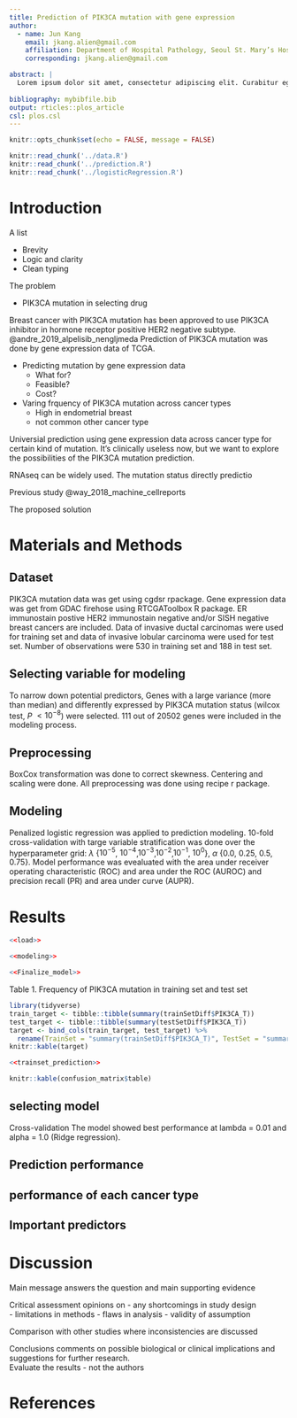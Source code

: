```yaml
---
title: Prediction of PIK3CA mutation with gene expression
author:
  - name: Jun Kang
    email: jkang.alien@gmail.com
    affiliation: Department of Hospital Pathology, Seoul St. Mary’s Hospital, College of Medicine, The Catholic University of Korea, Seoul, South Korea
    corresponding: jkang.alien@gmail.com

abstract: |
  Lorem ipsum dolor sit amet, consectetur adipiscing elit. Curabitur eget porta erat. Morbi consectetur est vel gravida pretium. Suspendisse ut dui eu ante cursus gravida non sed sem. Nullam sapien tellus, commodo id velit id, eleifend volutpat quam. Phasellus mauris velit, dapibus finibus elementum vel, pulvinar non tellus. Nunc pellentesque pretium diam, quis maximus dolor faucibus id. Nunc convallis sodales ante, ut ullamcorper est egestas vitae. Nam sit amet enim ultrices, ultrices elit pulvinar, volutpat risus.
  
bibliography: mybibfile.bib
output: rticles::plos_article
csl: plos.csl
---
```


```r
knitr::opts_chunk$set(echo = FALSE, message = FALSE)
```

```r
knitr::read_chunk('../data.R')
knitr::read_chunk('../prediction.R')
knitr::read_chunk('../logisticRegression.R')
```

# Introduction

A list

- Brevity
- Logic and clarity
- Clean typing

The problem  

- PIK3CA mutation in selecting drug  

Breast cancer with PIK3CA mutation has been approved to use PIK3CA inhibitor in hormone receptor positive HER2 negative subtype. @andre_2019_alpelisib_nengljmeda Prediction of PIK3CA mutation was done by gene expression data of TCGA. 

- Predicting mutation by gene expression data
  * What for?  
  * Feasible?  
  * Cost?  

- Varing frquency of PIK3CA mutation across cancer types  
  * High in endometrial breast  
  * not common other cancer type

Universial prediction using gene expression data across cancer type for certain kind of mutation. It's clinically useless now, but we want to explore the possibilities of the PIK3CA mutation prediction.  

RNAseq can be widely used. The mutation status directly predictio

Previous study @way_2018_machine_cellreports

The proposed solution  



# Materials and Methods

## Dataset

PIK3CA mutation data was get using cgdsr rpackage. Gene expression data was get from GDAC firehose using RTCGAToolbox R package. ER immunostain postive HER2 immunostain negative and/or SISH negative breast cancers are included. Data of invasive ductal carcinomas were used for training set and data of invasive lobular carcinoma were used for test set. Number of observations were 530 in training set and 188 in test set. 

## Selecting variable for modeling  

To narrow down potential predictors, Genes with a large variance (more than median) and differently expressed by PIK3CA mutation status (wilcox test, *P* $<10^{-8}$) were selected. 111 out of 20502 genes were included in the modeling process.   

## Preprocessing  

BoxCox transformation was done to correct skewness. Centering and scaling were done. All preprocessing was done using recipe r package.  

## Modeling  

Penalized logistic regression was applied to prediction modeling. 10-fold cross-validation with targe variable stratification was done over the hyperparameter grid: $\lambda$ {$10^{-5}$, $10^{-4}$,$10^{-3}$,$10^{-2}$,$10^{-1}$, $10^{0}$}, $\alpha$ {0.0, 0.25, 0.5, 0.75}. Model performance was evealuated with the area under receiver operating characteristic (ROC) and area under the ROC (AUROC) and precision recall (PR) and area under curve (AUPR).  

# Results

```r
<<load>>
```

```r
<<modeling>>
```

```r
<<Finalize_model>>

```

Table 1. Frequency of PIK3CA mutation in training set and test set  

```r
library(tidyverse)
train_target <- tibble::tibble(summary(trainSetDiff$PIK3CA_T)) 
test_target <- tibble::tibble(summary(testSetDiff$PIK3CA_T))
target <- bind_cols(train_target, test_target) %>%
  rename(TrainSet = "summary(trainSetDiff$PIK3CA_T)", TestSet = "summary(testSetDiff$PIK3CA_T)")
knitr::kable(target)

```



```r
<<trainset_prediction>>

knitr::kable(confusion_matrix$table)
```

## selecting model
Cross-validation 
The model showed best performance at lambda = 0.01 and alpha = 1.0 (Ridge regression). 

## Prediction performance  

## performance of each cancer type  

## Important predictors  


# Discussion

Main message answers the question and main supporting evidence    

Critical assessment opinions on 
- any shortcomings in study design  
- limitations in methods
- flaws in analysis
- validity of assumption 

Comparison with other studies where inconsistencies are discussed  

Conclusions comments on possible biological or clinical implications and suggestions for further research.  
Evaluate the results - not the authors



# References {#references .unnumbered}
